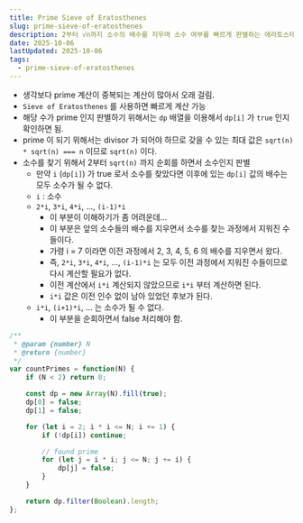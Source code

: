 ```yaml
---
title: Prime Sieve of Eratosthenes
slug: prime-sieve-of-eratosthenes
description: 2부터 √n까지 소수의 배수를 지우며 소수 여부를 빠르게 판별하는 에라토스테네스 체 정리.
date: 2025-10-06
lastUpdated: 2025-10-06
tags:
  - prime-sieve-of-eratosthenes
---
```


* 생각보다 prime 계산이 중복되는 계산이 많아서 오래 걸림.
* `Sieve of Eratosthenes` 를 사용하면 빠르게 계산 가능
* 해당 수가 prime 인지 판별하기 위해서는 `dp` 배열을 이용해서 `dp[i]` 가 `true` 인지 확인하면 됨.
* prime 이 되기 위해서는 divisor 가 되어야 하므로 갖을 수 있는 최대 값은 `sqrt(n) * sqrt(n) === n` 이므로 `sqrt(n)` 이다.
* 소수를 찾기 위해서 2부터 `sqrt(n)` 까지 순회를 하면서 소수인지 판별
    * 만약 `i` (`dp[i]`) 가 true 로서 소수를 찾았다면 이후에 있는 `dp[i]` 값의 배수는 모두 소수가 될 수 없다.
    * `i` : 소수 
    * `2*i`, `3*i`, `4*i`, ..., `(i-1)*i` 
        * 이 부분이 이해하기가 좀 어려운데...
        * 이 부분은 앞의 소수들의 배수를 지우면서 소수를 찾는 과정에서 지워진 수들이다.
        * 가령 i = 7 이라면 이전 과정에서 2, 3, 4, 5, 6 의 배수를 지우면서 왔다.
        * 즉, `2*i`, `3*i`, `4*i`, ..., `(i-1)*i` 는 모두 이전 과정에서 지워진 수들이므로 다시 계산할 필요가 없다.
        * 이전 계산에서 `i*i` 계산되지 않았으므로 `i*i` 부터 계산하면 된다.
        * `i*i` 값은 이전 인수 없이 남아 있었던 후보가 된다.
    * `i*i`, `(i+1)*i`, ... 는 소수가 될 수 없다.
        * 이 부분을 순회하면서 false 처리해야 함.


```typescript
/**
 * @param {number} N
 * @return {number}
 */
var countPrimes = function(N) {
    if (N < 2) return 0;

    const dp = new Array(N).fill(true);
    dp[0] = false;
    dp[1] = false;

    for (let i = 2; i * i <= N; i += 1) {
        if (!dp[i]) continue;

        // found prime
        for (let j = i * i; j <= N; j += i) {
            dp[j] = false;
        }
    }

    return dp.filter(Boolean).length;
};
```


